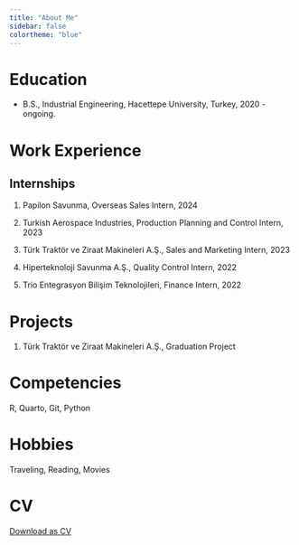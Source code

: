 ```yaml
---
title: "About Me"
sidebar: false 
colortheme: "blue"
---
```


# Education

-   B.S., Industrial Engineering, Hacettepe University, Turkey, 2020 - ongoing.

# Work Experience

## Internships

1.  Papilon Savunma, Overseas Sales Intern, 2024

2.  Turkish Aerospace Industries, Production Planning and Control Intern, 2023

3.  Türk Traktör ve Ziraat Makineleri A.Ş., Sales and Marketing Intern, 2023

4.  Hiperteknoloji Savunma A.Ş., Quality Control Intern, 2022

5.  Trio Entegrasyon Bilişim Teknolojileri, Finance Intern, 2022

# Projects

1.  Türk Traktör ve Ziraat Makineleri A.Ş., Graduation Project

# Competencies

R, Quarto, Git, Python

# Hobbies

Traveling, Reading, Movies

# CV

[Download as CV](https://drive.google.com/file/d/1tmKNpkVi0W8pvsuyiqYeQpYzhNR0GMme/view?usp=drive_link)
